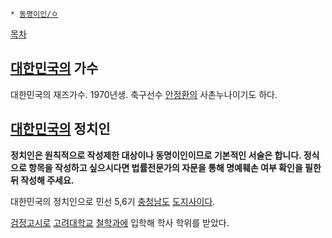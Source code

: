  * [[동명이인/ㅇ]]

[[목차]]
== [[대한민국]]의 가수 ==
대한민국의 재즈가수. 1970년생. 축구선수 [[안정환]]의 사촌누나이기도 하다.

== [[대한민국]]의 정치인 ==
'''정치인은 원칙적으로 작성제한 대상이나 동명이인이므로 기본적인 서술은 합니다. 정식으로 항목을 작성하고 싶으시다면 법률전문가의 자문을 통해 명예훼손 여부 확인을 필한 뒤 작성해 주세요.'''

대한민국의 정치인으로 민선 5,6기 [[충청남도]] [[도지사]]이다. 

[[검정고시]]로 [[고려대학교]] [[철학과]]에 입학해 학사 학위를 받았다.
